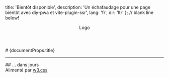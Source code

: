   title: 'Bientôt disponible',
  description:
    'Un échafaudage pour une page bientôt avec diy-pwa et vite-plugin-ssr',
  lang: 'fr',
  dir: 'ltr'
};
// blank line below!

<header className="w3-display-topleft w3-padding-large w3-xlarge">Logo</header>
<section className="w3-display-middle">
  # {documentProps.title}
  <hr className="w3-border-grey" />
  ## ... dans <DaysLeft readyDate={new Date(Date.now() + 12096e5).toISOString()} /> jours
</section>
<footer className="w3-display-bottomleft w3-padding-large">
  Alimenté par <a href="https://www.w3schools.com/w3css/default.asp" target="_blank"> w3.css</a>
</footer>
